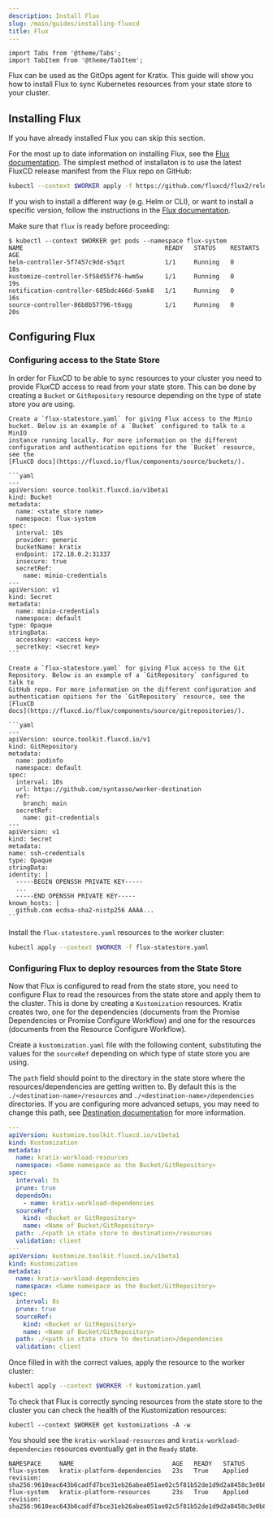 ```yaml
---
description: Install Flux
slug: /main/guides/installing-fluxcd
title: Flux
---
```

```mdx-code-block
import Tabs from '@theme/Tabs';
import TabItem from '@theme/TabItem';
```

Flux can be used as the GitOps agent for Kratix. This guide will show you how to
install Flux to sync Kubernetes resources from your state store to your cluster.

## Installing Flux

If you have already installed Flux you can skip this section.

For the most up to date information on installing Flux, see the [Flux
documentation](https://fluxcd.io/docs/installation/). The simplest method of
installaton is to use the latest FluxCD release manifest from the Flux repo on
GitHub:

```bash
kubectl --context $WORKER apply -f https://github.com/fluxcd/flux2/releases/latest/download/install.yaml
```

If you wish to install a different way (e.g. Helm or CLI), or want to install a specific version,
follow the instructions in the [Flux documentation](https://fluxcd.io/docs/installation/).

Make sure that `flux` is ready before proceeding:

```shell-session
$ kubectl --context $WORKER get pods --namespace flux-system
NAME                                       READY   STATUS    RESTARTS   AGE
helm-controller-5f7457c9dd-s5qzt           1/1     Running   0          18s
kustomize-controller-5f58d55f76-hwm5w      1/1     Running   0          19s
notification-controller-685bdc466d-5xmk8   1/1     Running   0          16s
source-controller-86b8b57796-t6xgg         1/1     Running   0          20s
```

## Configuring Flux
### Configuring access to the State Store
In order for FluxCD to be able to sync resources to your cluster you need to provide
FluxCD access to read from your state store. This can be done by creating a `Bucket` or `GitRepository`
resource depending on the type of state store you are using.

<Tabs className="boxedTabs" groupId="stateStore">

  <TabItem value="minio" label="Bucket (on KinD)">

    Create a `flux-statestore.yaml` for giving Flux access to the Minio
    bucket. Below is an example of a `Bucket` configured to talk to a MinIO
    instance running locally. For more information on the different
    configuration and authentication opitions for the `Bucket` resource, see the
    [FluxCD docs](https://fluxcd.io/flux/components/source/buckets/).

    ```yaml
    ---
    apiVersion: source.toolkit.fluxcd.io/v1beta1
    kind: Bucket
    metadata:
      name: <state store name>
      namespace: flux-system
    spec:
      interval: 10s
      provider: generic
      bucketName: kratix
      endpoint: 172.18.0.2:31337
      insecure: true
      secretRef:
        name: minio-credentials
    ---
    apiVersion: v1
    kind: Secret
    metadata:
      name: minio-credentials
      namespace: default
    type: Opaque
    stringData:
      accesskey: <access key>
      secretkey: <secret key>
    ```
  </TabItem>

  <TabItem value="git" label="Git Repository">

    Create a `flux-statestore.yaml` for giving Flux access to the Git
    Repository. Below is an example of a `GitRepository` configured to talk to
    GitHub repo. For more information on the different configuration and
    authentication opitions for the `GitRepository` resource, see the [FluxCD
    docs](https://fluxcd.io/flux/components/source/gitrepositories/).

    ```yaml
    ---
    apiVersion: source.toolkit.fluxcd.io/v1
    kind: GitRepository
    metadata:
      name: podinfo
      namespace: default
    spec:
      interval: 10s
      url: https://github.com/syntasso/worker-destination
      ref:
	    branch: main
      secretRef:
        name: git-credentials
    ---
    apiVersion: v1
    kind: Secret
    metadata:
    name: ssh-credentials
    type: Opaque
    stringData:
    identity: |
      -----BEGIN OPENSSH PRIVATE KEY-----
      ...
      -----END OPENSSH PRIVATE KEY-----
    known_hosts: |
      github.com ecdsa-sha2-nistp256 AAAA...
    ```
  </TabItem>

</Tabs>

Install the `flux-statestore.yaml` resources to the worker cluster:

```bash
kubectl apply --context $WORKER -f flux-statestore.yaml
```

### Configuring Flux to deploy resources from the State Store

Now that Flux is configured to read from the state store, you need to configure
Flux to read the resources from the state store and apply them to the cluster.
This is done by creating a `Kustomization` resources. Kratix creates two, one
for the dependencies (documents from the Promise Dependencies or Promise
Configure Workflow) and one for the resources (documents from the Resource
Configure Workflow).

Create a `kustomization.yaml` file with the following content, substituting the values
for the `sourceRef` depending on which type of state store you are using.

The `path` field should point to the directory in the state store where the
resources/dependencies are getting written to. By default this is the
`./<destination-name>/resources` and `./<destination-name>/dependencies`
directories. If you are configuring more advanced setups, you may need to change
this path, see [Destination documentation](../reference/destinations/intro)
for more information.

```yaml
---
apiVersion: kustomize.toolkit.fluxcd.io/v1beta1
kind: Kustomization
metadata:
  name: kratix-workload-resources
  namespace: <Same namespace as the Bucket/GitRepository>
spec:
  interval: 3s
  prune: true
  dependsOn:
    - name: kratix-workload-dependencies
  sourceRef:
    kind: <Bucket or GitRepository>
    name: <Name of Bucket/GitRepository>
  path: ./<path in state store to destination>/resources
  validation: client
---
apiVersion: kustomize.toolkit.fluxcd.io/v1beta1
kind: Kustomization
metadata:
  name: kratix-workload-dependencies
  namespace: <Same namespace as the Bucket/GitRepository>
spec:
  interval: 8s
  prune: true
  sourceRef:
    kind: <Bucket or GitRepository>
    name: <Name of Bucket/GitRepository>
  path: ./<path in state store to destination>/dependencies
  validation: client
```

Once filled in with the correct values, apply the resource to the worker
cluster:

```bash
kubectl apply --context $WORKER -f kustomization.yaml
```

To check that Flux is correctly syncing resources from the state store to the
cluster you can check the health of the Kustomization resources:

```shell-session
kubectl --context $WORKER get kustomizations -A -w
```

You should see the `kratix-workload-resources` and `kratix-workload-dependencies`
resources eventually get in the `Ready` state.
```
NAMESPACE     NAME                           AGE   READY   STATUS
flux-system   kratix-platform-dependencies   23s   True    Applied revision: sha256:9610eac643b6cadfd7bce31eb26abea051ae02c5f81b52de1d9d2a8458c3e0b8
flux-system   kratix-platform-resources      23s   True    Applied revision: sha256:9610eac643b6cadfd7bce31eb26abea051ae02c5f81b52de1d9d2a8458c3e0b8
```
